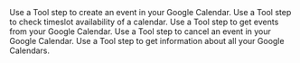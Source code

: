 <Columns cols={2}>
  <Card href="/tool/tool-steps/google-calendar/create-google-calendar-event" title="Create Google Calendar Event">
    Use a Tool step to create an event in your Google Calendar.
  </Card>
  <Card href="/tool/tool-steps/google-calendar/check-google-calendar-availability" title="Check Google Calendar Availability">
    Use a Tool step to check timeslot availability of a calendar.
  </Card>
  <Card href="/tool/tool-steps/google-calendar/get-events-from-google-calendar" title="Get Events from Google Calendar">
    Use a Tool step to get events from your Google Calendar.
  </Card>  
  <Card href="/tool/tool-steps/google-calendar/cancel-event-in-google-calendar" title="Cancel Event in Google Calendar">
    Use a Tool step to cancel an event in your Google Calendar.
  </Card>
  <Card href="/tool/tool-steps/google-calendar/get-all-google-calendars-details" title="Get All Google Calendars Details">
    Use a Tool step to get information about all your Google Calendars.
  </Card>
</Columns>

